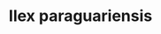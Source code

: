 ---
title: Ilex paraguariensis
aka:
  - yerba maté
  - maté
  - Paraguay tea
  - Jesuit tea
duration_chart_title: Oral Duration of Ilex paraguariensis
duration_chart:
  total: 6–10 h
  onset: 7m
  coming_up: 35m
  plateau: 90m
  coming_down: 8h
  after_effects: 3h
positive_effects: focus, stamina, alertness
neutral_effects: digestive discomfort, jitteriness
negative_effects: nausea, anxiety, insomnia
image_location: /src/assets/Images/Ilex paraguariensis/Yerba Mate William G. Borges.jpeg
image_caption: Yerba Mate by William G. Borges
dosage_table:
  title: Oral Dosage of Dried Ilex paraguariensis Leaf
  threshold: 800 mg
  light: 4 g
  common: 12 g
  strong: 20 g
  heavy: 32+ g
--- 
